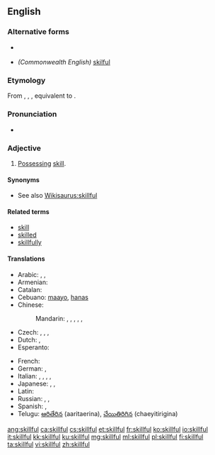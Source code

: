 ==English==

===Alternative forms===
* {{l|en|skilfull}} {{qualifier|obsolete}}
* ''(Commonwealth English)'' [[skilful]]

===Etymology===
From {{etyl|enm|en}} {{term|skilful|lang=enm}}, {{term|skylfull|lang=enm}}, {{term|scelvol|lang=snm}}, equivalent to {{suffix|skill|ful|lang=en|nocat=1}}.

===Pronunciation===
* {{IPA|/skɪl.fəl/|[skɪɫ.fəɫ]}}

===Adjective===
{{en-adj}}

# [[possess|Possessing]] [[skill]].

====Synonyms====
* See also [[Wikisaurus:skillful]]

====Related terms====
* [[skill]]
* [[skilled]]
* [[skillfully]]

====Translations====
{{trans-top|possessing skill}}
* Arabic: {{t|ar|ماهر|tr=maahir}},  {{t|ar|حاذق|tr=Haadhiq}},  {{t+|ar|بارع|tr=baari3}}
* Armenian: {{t|hy|ճարտար|tr=čartar}}
* Catalan: {{t+|ca|hàbil|m|f}}
* Cebuano: [[maayo]], [[hanas]]
* Chinese:
*: Mandarin: {{t+|cmn|熟練|sc=Hani}},  {{t+|cmn|熟练|tr=shúliàn|sc=Hani}},  {{t|cmn|嫻熟|sc=Hani}},  {{t+|cmn|娴熟|tr=xiánshú|sc=Hani}},  {{t|cmn|擅長|sc=Hani}},  {{t+|cmn|擅长|tr=shàncháng|sc=Hani}}
* Czech: {{t+|cs|dovedný}}, {{t+|cs|obratný}}, {{t|cs|zručný}}, {{t|cs|šikovný}}
* Dutch: {{t+|nl|bedreven}}, {{t+|nl|vaardig}}
* Esperanto: {{t|eo|lerta}}
{{trans-mid}}
* French: {{t+|fr|habile}}
* German: {{t+|de|geschickt}},  {{t+|de|gewandt}}
* Italian: {{t+|it|esperto}},  {{t+|it|destro}},  {{t|it|provetto}},  {{t+|it|abile}},  {{t+|it|pratico}}
* Japanese: {{t+|ja|上手|tr=じょうず, jōzu}},  {{t+|ja|得意|tr=とくい, tokui}},  {{t+|ja|熟練|tr=じゅくれん, jukuren}}
* Latin: {{t|la|perītus}}
* Russian: {{t+|ru|искусный|tr=iskúsnyj}},  {{t+|ru|умелый|tr=umélyj}},  {{qualifier|dexterous}} {{t+|ru|ловкий|tr=lóvkij}}
* Spanish: {{t+|es|ducho}}, {{t+|es|hábil}}
* Telugu: [[ఆరితేరిన]] (aaritaerina), [[చేయితిరిగిన]] (chaeyitirigina)
{{trans-bottom}}

[[ang:skillful]]
[[ca:skillful]]
[[cs:skillful]]
[[et:skillful]]
[[fr:skillful]]
[[ko:skillful]]
[[io:skillful]]
[[it:skillful]]
[[kk:skillful]]
[[ku:skillful]]
[[mg:skillful]]
[[ml:skillful]]
[[pl:skillful]]
[[fi:skillful]]
[[ta:skillful]]
[[vi:skillful]]
[[zh:skillful]]